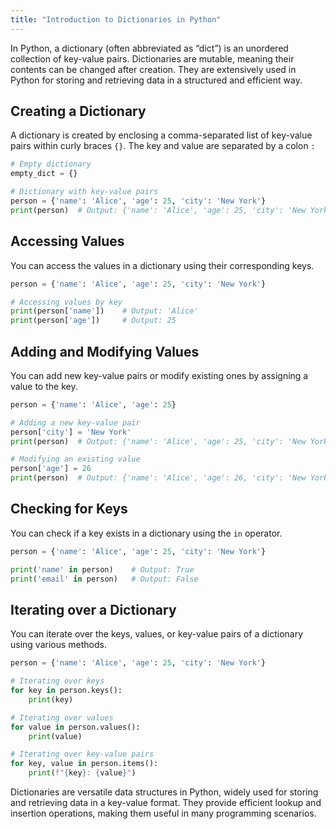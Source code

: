 ```yaml
---
title: "Introduction to Dictionaries in Python"
---
```


In Python, a dictionary (often abbreviated as "dict") is an unordered collection of key-value pairs. Dictionaries are mutable, meaning their contents can be changed after creation. They are extensively used in Python for storing and retrieving data in a structured and efficient way.

## Creating a Dictionary

A dictionary is created by enclosing a comma-separated list of key-value pairs within curly braces `{}`. The key and value are separated by a colon `:`

```python
# Empty dictionary
empty_dict = {}

# Dictionary with key-value pairs
person = {'name': 'Alice', 'age': 25, 'city': 'New York'}
print(person)  # Output: {'name': 'Alice', 'age': 25, 'city': 'New York'}
```

## Accessing Values

You can access the values in a dictionary using their corresponding keys.

```python
person = {'name': 'Alice', 'age': 25, 'city': 'New York'}

# Accessing values by key
print(person['name'])    # Output: 'Alice'
print(person['age'])     # Output: 25
```

## Adding and Modifying Values

You can add new key-value pairs or modify existing ones by assigning a value to the key.

```python
person = {'name': 'Alice', 'age': 25}

# Adding a new key-value pair
person['city'] = 'New York'
print(person)  # Output: {'name': 'Alice', 'age': 25, 'city': 'New York'}

# Modifying an existing value
person['age'] = 26
print(person)  # Output: {'name': 'Alice', 'age': 26, 'city': 'New York'}
```

## Checking for Keys

You can check if a key exists in a dictionary using the `in` operator.

```python
person = {'name': 'Alice', 'age': 25, 'city': 'New York'}

print('name' in person)    # Output: True
print('email' in person)   # Output: False
```

## Iterating over a Dictionary

You can iterate over the keys, values, or key-value pairs of a dictionary using various methods.

```python
person = {'name': 'Alice', 'age': 25, 'city': 'New York'}

# Iterating over keys
for key in person.keys():
    print(key)

# Iterating over values
for value in person.values():
    print(value)

# Iterating over key-value pairs
for key, value in person.items():
    print(f"{key}: {value}")
```

Dictionaries are versatile data structures in Python, widely used for storing and retrieving data in a key-value format. They provide efficient lookup and insertion operations, making them useful in many programming scenarios.
